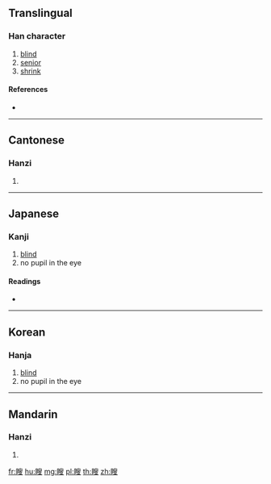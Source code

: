 {{character info/new}}
==Translingual==

===Han character===
{{Han char|rn=109|rad=目|as=10|sn=15|four=67047|canj=BUHXE}}

# [[blind]]
# [[senior]]
# [[shrink]]

====References====
* {{Han ref|kx=0814.240|dkj=23581|dj=1228.070|hdz=42502.120|uh=778D|ud=30605|bh=E6BC|bd=59068}}

----

==Cantonese==

===Hanzi===
{{yue-hanzi|jyut=sau2|y=sau2}}

# {{defn|lang=yue|sort=目10}}

----

==Japanese==

===Kanji===
{{ja-kanji|grade=|rs=目10}}

# [[blind]]
# no pupil in the eye

====Readings====
* {{ja-readings|on=[[そう]] (sō), [[す]] (su), [[しょう]] (shō)|kun=[[めくら]] (mekura)|nanori=}}

----

==Korean==

===Hanja===
{{ko-hanja|hangeul=수|eumhun=|rv=su|mr=su|y=swu}}

# [[blind]]
# no pupil in the eye

----

==Mandarin==

===Hanzi===
{{cmn-hanzi|pin=[[sǒu]] ([[sou3]])|wg=sou<sup>3</sup>}}

# {{defn|lang=cmn|sort=目10}}

[[fr:瞍]]
[[hu:瞍]]
[[mg:瞍]]
[[pl:瞍]]
[[th:瞍]]
[[zh:瞍]]